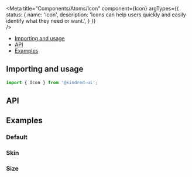
<Meta 
  title="Components/Atoms/Icon" 
  component={Icon}
  argTypes={{
    status: {
      name: 'Icon',
      description: 'Icons can help users quickly and easily identify what they need or want.',
      }
  }}  
/>

- [Importing and usage](#importing)
- [API](#api)
- [Examples](#examples)

## <a id="importing"></a>Importing and usage

```js
import { Icon } from '@kindred-ui';
```

## API

<ArgsTable of={Icon} />

## Examples

### Default

<Canvas withSource="open" withToolbar>
  <Story story={template.Default} />
</Canvas>

### Skin

<Canvas>
  <Story story={template.Skin} />
</Canvas>

### Size

<Canvas>
  <Story story={template.Size} />
</Canvas>